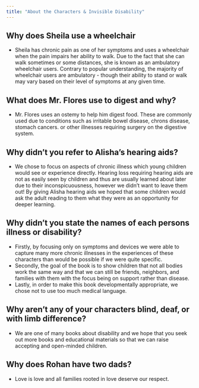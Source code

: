```yaml
---
title: "About the Characters & Invisible Disability"
---
```


## Why does Sheila use a wheelchair

-   Sheila has chronic pain as one of her symptoms and uses a wheelchair when the pain impairs her ability to walk. Due to the fact that she can walk sometimes or some distances, she is known as an ambulatory wheelchair users. Contrary to popular understanding, the majority of wheelchair users are ambulatory - though their ability to stand or walk may vary based on their level of symptoms at any given time.

## What does Mr. Flores use to digest and why?

-   Mr. Flores uses an ostemy to help him digest food. These are commonly used due to conditions such as irritable bowel disease, chrons disease, stomach cancers. or other illnesses requiring surgery on the digestive system.

## Why didn't you refer to Alisha's hearing aids?

-   We chose to focus on aspects of chronic illness which young children would see or experience directly. Hearing loss requiring hearing aids are not as easily seen by children and thus are usually learned about later due to their inconspicuousness, however we didn't want to leave them out! By giving Alisha hearing aids we hoped that some children would ask the adult reading to them what they were as an opportunity for deeper learning.

## Why didn't you state the names of each persons illness or disability?

-   Firstly, by focusing only on symptoms and devices we were able to capture many more chronic illnesses in the experiences of these characters than would be possible if we were quite specific.
-   Secondly, the goal of the book is to show children that not all bodies work the same way and that we can still be friends, neighbors, and families with them with the focus being on support rather than disease.
-   Lastly, in order to make this book developmentally appropriate, we chose not to use too much medical language.

## Why aren't any of your characters blind, deaf, or with limb difference?

-   We are one of many books about disability and we hope that you seek out more books and educational materials so that we can raise accepting and open-minded children.

## Why does Rohan have two dads?

-   Love is love and all families rooted in love deserve our respect.
